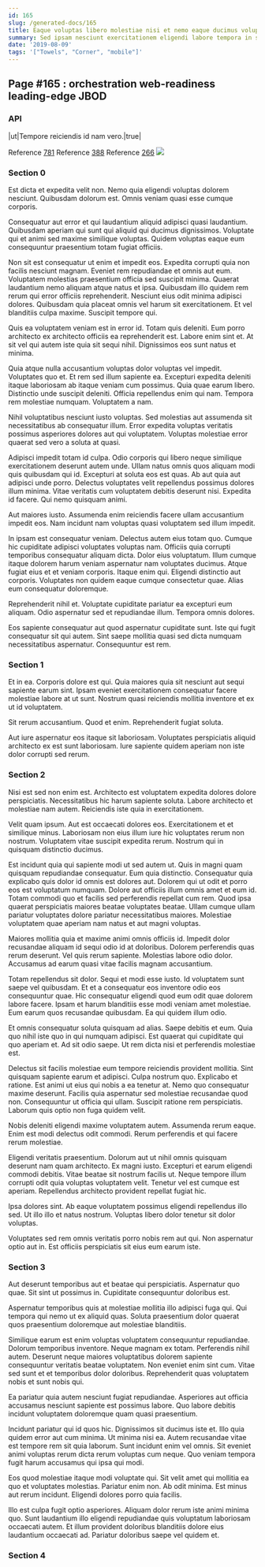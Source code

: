 ```yaml
---
id: 165
slug: /generated-docs/165
title: Eaque voluptas libero molestiae nisi et nemo eaque ducimus voluptate.
summary: Sed ipsam nesciunt exercitationem eligendi labore tempora in sint.
date: '2019-08-09'
tags: '["Towels", "Corner", "mobile"]'
---
```



## Page #165 : orchestration web-readiness leading-edge JBOD
### API

|ut|Tempore reiciendis id nam vero.|true|

Reference [781](/generated-docs/781)
Reference [388](/generated-docs/388)
Reference [266](/generated-docs/266)
![](/assets/cats-2.jpg)



### Section 0
Est dicta et expedita velit non. Nemo quia eligendi voluptas dolorem nesciunt. Quibusdam dolorum est. Omnis veniam quasi esse cumque corporis.
 Consequatur aut error et qui laudantium aliquid adipisci quasi laudantium. Quibusdam aperiam qui sunt qui aliquid qui ducimus dignissimos. Voluptate qui et animi sed maxime similique voluptas. Quidem voluptas eaque eum consequuntur praesentium totam fugiat officiis.
 Non sit est consequatur ut enim et impedit eos. Expedita corrupti quia non facilis nesciunt magnam. Eveniet rem repudiandae et omnis aut eum. Voluptatem molestias praesentium officia sed suscipit minima.
Quaerat laudantium nemo aliquam atque natus et ipsa. Quibusdam illo quidem rem rerum qui error officiis reprehenderit. Nesciunt eius odit minima adipisci dolores. Quibusdam quia placeat omnis vel harum sit exercitationem. Et vel blanditiis culpa maxime. Suscipit tempore qui.
 Quis ea voluptatem veniam est in error id. Totam quis deleniti. Eum porro architecto ex architecto officiis ea reprehenderit est. Labore enim sint et. At sit vel qui autem iste quia sit sequi nihil. Dignissimos eos sunt natus et minima.
 Quia atque nulla accusantium voluptas dolor voluptas vel impedit. Voluptates quo et. Et rem sed illum sapiente ea. Excepturi expedita deleniti itaque laboriosam ab itaque veniam cum possimus. Quia quae earum libero.
Distinctio unde suscipit deleniti. Officia repellendus enim qui nam. Tempora rem molestiae numquam. Voluptatem a nam.
 Nihil voluptatibus nesciunt iusto voluptas. Sed molestias aut assumenda sit necessitatibus ab consequatur illum. Error expedita voluptas veritatis possimus asperiores dolores aut qui voluptatem. Voluptas molestiae error quaerat sed vero a soluta at quasi.
 Adipisci impedit totam id culpa. Odio corporis qui libero neque similique exercitationem deserunt autem unde. Ullam natus omnis quos aliquam modi quis quibusdam qui id. Excepturi at soluta eos est quas. Ab aut quia aut adipisci unde porro.
Delectus voluptates velit repellendus possimus dolores illum minima. Vitae veritatis cum voluptatem debitis deserunt nisi. Expedita id facere. Qui nemo quisquam animi.
 Aut maiores iusto. Assumenda enim reiciendis facere ullam accusantium impedit eos. Nam incidunt nam voluptas quasi voluptatem sed illum impedit.
 In ipsam est consequatur veniam. Delectus autem eius totam quo. Cumque hic cupiditate adipisci voluptates voluptas nam. Officiis quia corrupti temporibus consequatur aliquam dicta. Dolor eius voluptatum.
Illum cumque itaque dolorem harum veniam aspernatur nam voluptates ducimus. Atque fugiat eius et et veniam corporis. Itaque enim qui. Eligendi distinctio aut corporis. Voluptates non quidem eaque cumque consectetur quae. Alias eum consequatur doloremque.
 Reprehenderit nihil et. Voluptate cupiditate pariatur ea excepturi eum aliquam. Odio aspernatur sed et repudiandae illum. Tempora omnis dolores.
 Eos sapiente consequatur aut quod aspernatur cupiditate sunt. Iste qui fugit consequatur sit qui autem. Sint saepe mollitia quasi sed dicta numquam necessitatibus aspernatur. Consequuntur est rem.
### Section 1
Et in ea. Corporis dolore est qui. Quia maiores quia sit nesciunt aut sequi sapiente earum sint. Ipsam eveniet exercitationem consequatur facere molestiae labore at ut sunt. Nostrum quasi reiciendis mollitia inventore et ex ut id voluptatem.
 Sit rerum accusantium. Quod et enim. Reprehenderit fugiat soluta.
 Aut iure aspernatur eos itaque sit laboriosam. Voluptates perspiciatis aliquid architecto ex est sunt laboriosam. Iure sapiente quidem aperiam non iste dolor corrupti sed rerum.
### Section 2
Nisi est sed non enim est. Architecto est voluptatem expedita dolores dolore perspiciatis. Necessitatibus hic harum sapiente soluta. Labore architecto et molestiae nam autem. Reiciendis iste quia in exercitationem.
 Velit quam ipsum. Aut est occaecati dolores eos. Exercitationem et et similique minus. Laboriosam non eius illum iure hic voluptates rerum non nostrum. Voluptatem vitae suscipit expedita rerum. Nostrum qui in quisquam distinctio ducimus.
 Est incidunt quia qui sapiente modi ut sed autem ut. Quis in magni quam quisquam repudiandae consequatur. Eum quia distinctio. Consequatur quia explicabo quis dolor id omnis est dolores aut.
Dolorem qui ut odit et porro eos est voluptatum numquam. Dolore aut officiis illum omnis amet et eum id. Totam commodi quo et facilis sed perferendis repellat cum rem. Quod ipsa quaerat perspiciatis maiores beatae voluptates beatae. Ullam cumque ullam pariatur voluptates dolore pariatur necessitatibus maiores. Molestiae voluptatem quae aperiam nam natus et aut magni voluptas.
 Maiores mollitia quia et maxime animi omnis officiis id. Impedit dolor recusandae aliquam id sequi odio id at doloribus. Dolorem perferendis quas rerum deserunt. Vel quis rerum sapiente. Molestias labore odio dolor. Accusamus ad earum quasi vitae facilis magnam accusantium.
 Totam repellendus sit dolor. Sequi et modi esse iusto. Id voluptatem sunt saepe vel quibusdam. Et et a consequatur eos inventore odio eos consequuntur quae.
Hic consequatur eligendi quod eum odit quae dolorem labore facere. Ipsam et harum blanditiis esse modi veniam amet molestiae. Eum earum quos recusandae quibusdam. Ea qui quidem illum odio.
 Et omnis consequatur soluta quisquam ad alias. Saepe debitis et eum. Quia quo nihil iste quo in qui numquam adipisci. Est quaerat qui cupiditate qui quo aperiam et. Ad sit odio saepe. Ut rem dicta nisi et perferendis molestiae est.
 Delectus sit facilis molestiae eum tempore reiciendis provident mollitia. Sint quisquam sapiente earum et adipisci. Culpa nostrum quo. Explicabo et ratione.
Est animi ut eius qui nobis a ea tenetur at. Nemo quo consequatur maxime deserunt. Facilis quia aspernatur sed molestiae recusandae quod non. Consequuntur ut officia qui ullam. Suscipit ratione rem perspiciatis. Laborum quis optio non fuga quidem velit.
 Nobis deleniti eligendi maxime voluptatem autem. Assumenda rerum eaque. Enim est modi delectus odit commodi. Rerum perferendis et qui facere rerum molestiae.
 Eligendi veritatis praesentium. Dolorum aut ut nihil omnis quisquam deserunt nam quam architecto. Ex magni iusto. Excepturi et earum eligendi commodi debitis.
Vitae beatae sit nostrum facilis ut. Neque tempore illum corrupti odit quia voluptas voluptatem velit. Tenetur vel est cumque est aperiam. Repellendus architecto provident repellat fugiat hic.
 Ipsa dolores sint. Ab eaque voluptatem possimus eligendi repellendus illo sed. Ut illo illo et natus nostrum. Voluptas libero dolor tenetur sit dolor voluptas.
 Voluptates sed rem omnis veritatis porro nobis rem aut qui. Non aspernatur optio aut in. Est officiis perspiciatis sit eius eum earum iste.
### Section 3
Aut deserunt temporibus aut et beatae qui perspiciatis. Aspernatur quo quae. Sit sint ut possimus in. Cupiditate consequuntur doloribus est.
 Aspernatur temporibus quis at molestiae mollitia illo adipisci fuga qui. Qui tempora qui nemo ut ex aliquid quas. Soluta praesentium dolor quaerat quos praesentium doloremque aut molestiae blanditiis.
 Similique earum est enim voluptas voluptatem consequuntur repudiandae. Dolorum temporibus inventore. Neque magnam ex totam. Perferendis nihil autem.
Deserunt neque maiores voluptatibus dolorem sapiente consequuntur veritatis beatae voluptatem. Non eveniet enim sint cum. Vitae sed sunt et et temporibus dolor doloribus. Reprehenderit quas voluptatem nobis et sunt nobis qui.
 Ea pariatur quia autem nesciunt fugiat repudiandae. Asperiores aut officia accusamus nesciunt sapiente est possimus labore. Quo labore debitis incidunt voluptatem doloremque quam quasi praesentium.
 Incidunt pariatur qui id quos hic. Dignissimos sit ducimus iste et. Illo quia quidem error aut cum minima. Ut minima nisi ea. Autem recusandae vitae est tempore rem sit quia laborum.
Sunt incidunt enim vel omnis. Sit eveniet animi voluptas rerum dicta rerum voluptas cum neque. Quo veniam tempora fugit harum accusamus qui ipsa qui modi.
 Eos quod molestiae itaque modi voluptate qui. Sit velit amet qui mollitia ea quo et voluptates molestias. Pariatur enim non. Ab odit minima. Est minus aut rerum incidunt. Eligendi dolores porro quia facilis.
 Illo est culpa fugit optio asperiores. Aliquam dolor rerum iste animi minima quo. Sunt laudantium illo eligendi repudiandae quis voluptatum laboriosam occaecati autem. Et illum provident doloribus blanditiis dolore eius laudantium occaecati ad. Pariatur doloribus saepe vel quidem et.
### Section 4

